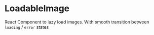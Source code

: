 
<Meta title='LoadableImage' of={ImageStories} />

# LoadableImage

React Component to lazy load images. With smooth transition between `loading` / `error` states

<Canvas of={ImageStories.Blur} sourceState='shown' />
<Controls of={ImageStories.Blur} />
